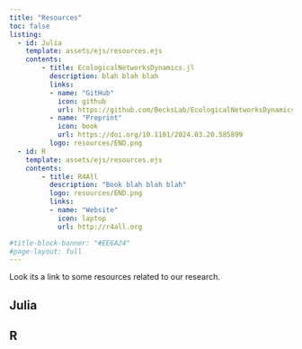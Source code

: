 ```yaml
---
title: "Resources"
toc: false
listing:
  - id: Julia
    template: assets/ejs/resources.ejs
    contents:
        - title: EcologicalNetworksDynamics.jl
          description: blah blah blah
          links:
          - name: "GitHub"
            icon: github
            url: https://github.com/BecksLab/EcologicalNetworksDynamics.jl
          - name: "Preprint"
            icon: book
            url: https://doi.org/10.1101/2024.03.20.585899
          logo: resources/END.png
  - id: R
    template: assets/ejs/resources.ejs
    contents:
        - title: R4All
          description: "Book blah blah blah"
          logo: resources/END.png
          links:
          - name: "Website"
            icon: laptop
            url: http://r4all.org

#title-block-banner: "#EE6A24"
#page-layout: full
---
```


Look its a link to some resources related to our research.

## Julia

:::{#Julia}
:::

## R

:::{#R}
:::